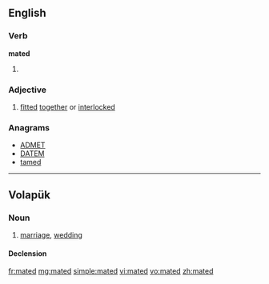 ==English==

===Verb===
'''mated'''

# {{past of|mate}}

===Adjective===
{{en-adj|-}}

# [[fitted]] [[together]] or [[interlocked]]

===Anagrams===
* [[ADMET#English|ADMET]]
* [[DATEM#English|DATEM]]
* [[tamed#English|tamed]]

----

==Volapük==

===Noun===
{{vo-noun}}

# [[marriage]], [[wedding]]

====Declension====
{{vo-decl-noun}}

[[fr:mated]]
[[mg:mated]]
[[simple:mated]]
[[vi:mated]]
[[vo:mated]]
[[zh:mated]]